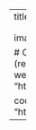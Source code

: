 ---
title: utilitR
description: |
  <p>
    Le projet <code>utilitR</code> est une documentation sur l’usage du logiciel
    <i class="fa-brands fa-r-project"></i>, née à l’Insee,
    destinée à tout utilisateur intéressé par la manipulation de données.
  </p>

  <p>
    La documentation <code>utilitR</code> ne fait aucun pré-requis de niveau: 
    à la fois le débutant
    et l'utilisateur plus expert désirant découvrir un nouveau champ ou bénéficier
    d'une aide-mémoire pourront trouver du contenu qui les intéresse.
  </p>

  <p>
    Afin que les exemples soient concrets,
    tous les jeux de données sont issus du 
    <a href="https://www.insee.fr/fr/accueil">site de l'Insee</a>.
  </p>
categories:
- R
- opensource
- opendata
- book
- MadeByUs
date: "2021-04-27T00:00:00Z"

image: featured.png

# Optional external URL for project (replaces project detail page).
website: "https://www.book.utilitr.org/"

code: "https://github.com/InseeFrLab/utilitR"
---